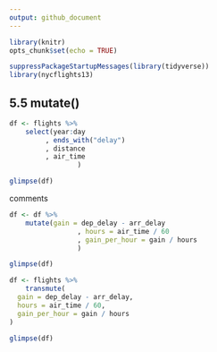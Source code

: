 ```yaml
---
output: github_document
---
```


```r
library(knitr)
opts_chunk$set(echo = TRUE)
```


```r
suppressPackageStartupMessages(library(tidyverse))
library(nycflights13)
```


## 5.5   mutate()


```r
df <- flights %>% 
	select(year:day
         , ends_with("delay")
         , distance
         , air_time
				 )

glimpse(df)
```

comments

```r
df <- df %>% 
	mutate(gain = dep_delay - arr_delay
				 , hours = air_time / 60
				 , gain_per_hour = gain / hours
				 )

glimpse(df)
```




```r
df <- flights %>% 
	transmute(
  gain = dep_delay - arr_delay,
  hours = air_time / 60,
  gain_per_hour = gain / hours
)

glimpse(df)
```


```r

```




```r

```


```r

```





```r

```


```r

```

